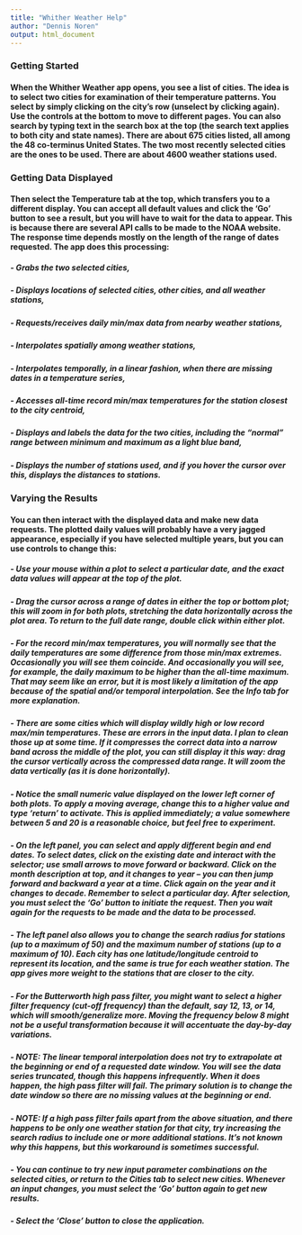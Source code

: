 ```yaml
---
title: "Whither Weather Help"
author: "Dennis Noren"
output: html_document
---
```


### Getting Started

#### When the Whither Weather app opens, you see a list of cities. The idea is to select two cities for examination of their temperature patterns. You select by simply clicking on the city’s row (unselect by clicking again). Use the controls at the bottom to move to different pages. You can also search by typing text in the search box at the top (the search text applies to both city and state names). There are about 675 cities listed, all among the 48 co-terminus United States. The two most recently selected cities are the ones to be used. There are about 4600 weather stations used.  

### Getting Data Displayed

#### Then select the Temperature tab at the top, which transfers you to a different display. You can accept all default values and click the ‘Go’ button to see a result, but you will have to wait for the data to appear. This is because there are several API calls to be made to the NOAA website. The response time depends mostly on the length of the range of dates requested. The app does this processing:  
##### - Grabs the two selected cities,  
##### - Displays locations of selected cities, other cities, and all weather stations,  
##### - Requests/receives daily min/max data from nearby weather stations,  
##### - Interpolates spatially among weather stations,  
##### - Interpolates temporally, in a linear fashion, when there are missing dates in a temperature series,  
##### - Accesses all-time record min/max temperatures for the station closest to the city centroid,  
##### - Displays and labels the data for the two cities, including the “normal” range between minimum and maximum as a light blue band,  
##### - Displays the number of stations used, and if you hover the cursor over this, displays the distances to stations.

### Varying the Results

#### You can then interact with the displayed data and make new data requests. The plotted daily values will probably have a very jagged appearance, especially if you have selected multiple years, but you can use controls to change this:  
##### - Use your mouse within a plot to select a particular date, and the exact data values will appear at the top of the plot.  
##### - Drag the cursor across a range of dates in either the top or bottom plot; this will zoom in for both plots, stretching the data horizontally across the plot area. To return to the full date range, double click within either plot.  
##### - For the record min/max temperatures, you will normally see that the daily temperatures are some difference from those min/max extremes. Occasionally you will see them coincide. And occasionally you will see, for example, the daily maximum to be higher than the all-time maximum. That may seem like an error, but it is most likely a limitation of the app because of the spatial and/or temporal interpolation. See the Info tab for more explanation.
##### - There are some cities which will display wildly high or low record max/min temperatures. These are errors in the input data. I plan to clean those up at some time. If it compresses the correct data into a narrow band across the middle of the plot, you can still display it this way: drag the cursor vertically across the compressed data range. It will zoom the data vertically (as it is done horizontally).
##### - Notice the small numeric value displayed on the lower left corner of both plots. To apply a moving average, change this to a higher value and type ‘return’ to activate. This is applied immediately; a value somewhere between 5 and 20 is a reasonable choice, but feel free to experiment.  
##### - On the left panel, you can select and apply different begin and end dates. To select dates, click on the existing date and interact with the selector; use small arrows to move forward or backward. Click on the month description at top, and it changes to year -- you can then jump forward and backward a year at a time. Click again on the year and it changes to decade. Remember to select a particular day. After selection, you must select the ‘Go’ button to initiate the request. Then you wait again for the requests to be made and the data to be processed.  
##### - The left panel also allows you to change the search radius for stations (up to a maximum of 50) and the maximum number of stations (up to a maximum of 10). Each city has one latitude/longitude centroid to represent its location, and the same is true for each weather station. The app gives more weight to the stations that are closer to the city.  
##### - For the Butterworth high pass filter, you might want to select a higher filter frequency (cut-off frequency) than the default, say 12, 13, or 14, which will smooth/generalize more. Moving the frequency below 8 might not be a useful transformation because it will accentuate the day-by-day variations.  
##### - NOTE: The linear temporal interpolation does not try to extrapolate at the beginning or end of a requested date window. You will see the data series truncated, though this happens infrequently. When it does happen, the high pass filter will fail. The primary solution is to change the date window so there are no missing values at the beginning or end.  
##### - NOTE: If a high pass filter fails apart from the above situation, and there happens to be only one weather station for that city, try increasing the search radius to include one or more additional stations. It's not known why this happens, but this workaround is sometimes successful.  
##### - You can continue to try new input parameter combinations on the selected cities, or return to the Cities tab to select new cities.  Whenever an input changes, you must select the 'Go' button again to get new results.  
##### - Select the ‘Close’ button to close the application.

